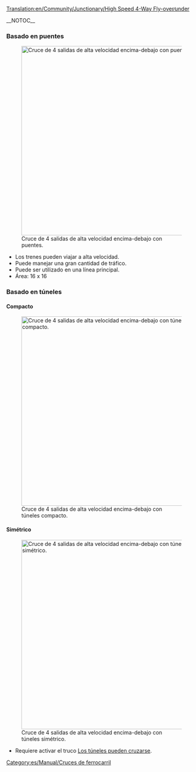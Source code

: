 [[Translation:en/Community/Junctionary/High Speed 4-Way Fly-over∕under]]

{{es/Community/Junctionary/Menú de Cruces}}__NOTOC__
===Basado en puentes===
[[File:en/Community/Junctionary/Flyover.png|none|thumb|500px|Cruce de 4 salidas de alta velocidad encima-debajo con puentes.]]
* Los trenes pueden viajar a alta velocidad.
* Puede manejar una gran cantidad de tráfico.
* Puede ser utilizado en una línea principal.
* Área: 16 x 16

===Basado en túneles===
====Compacto====
[[File:en/Community/Junctionary/Flyover tunnels compact.png|none|thumb|500px|Cruce de 4 salidas de alta velocidad encima-debajo con túneles compacto.]]

====Simétrico====
[[File:en/Community/Junctionary/Flyover tunnels symmetric.png|none|thumb|500px|Cruce de 4 salidas de alta velocidad encima-debajo con túneles simétrico.]]
* Requiere activar el truco [[es/Manual/Trucos#los-tuneles-pueden-cruzarse|Los túneles pueden cruzarse]].

[[Category:es/Manual/Cruces de ferrocarril]]